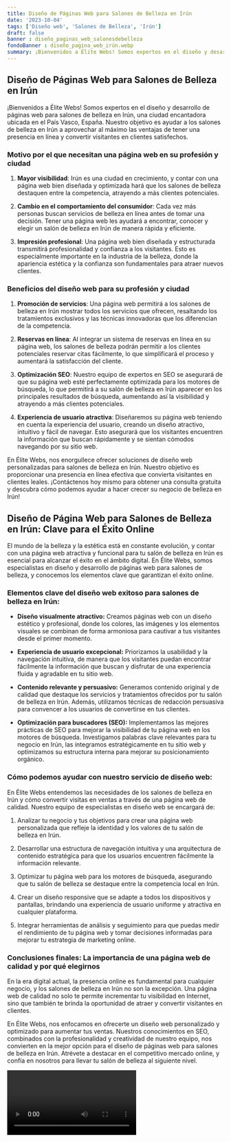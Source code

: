 ```yaml
---
title: Diseño de Páginas Web para Salones de Belleza en Irún
date: '2023-10-04'
tags: ['Diseño web', 'Salones de Belleza', 'Irún']
draft: false
banner : diseño_paginas_web_salonesdebelleza
fondoBanner : diseño_pagina_web_irún.webp
summary: ¡Bienvenidos a Élite Webs! Somos expertos en el diseño y desarrollo de páginas web para salones de belleza en Irún, una ciudad encantadora ubicada en el País Vasco, España. Nuestro objetivo es ayudar a los salones de belleza en Irún a aprovechar al máximo las ventajas de tener una presencia en línea y convertir visitantes en clientes satisfechos.
---
```


## Diseño de Páginas Web para Salones de Belleza en Irún

¡Bienvenidos a Élite Webs! Somos expertos en el diseño y desarrollo de páginas web para salones de belleza en Irún, una ciudad encantadora ubicada en el País Vasco, España. Nuestro objetivo es ayudar a los salones de belleza en Irún a aprovechar al máximo las ventajas de tener una presencia en línea y convertir visitantes en clientes satisfechos.

### Motivo por el que necesitan una página web en su profesión y ciudad

1. **Mayor visibilidad**: Irún es una ciudad en crecimiento, y contar con una página web bien diseñada y optimizada hará que los salones de belleza destaquen entre la competencia, atrayendo a más clientes potenciales.

2. **Cambio en el comportamiento del consumidor**: Cada vez más personas buscan servicios de belleza en línea antes de tomar una decisión. Tener una página web les ayudará a encontrar, conocer y elegir un salón de belleza en Irún de manera rápida y eficiente.

3. **Impresión profesional**: Una página web bien diseñada y estructurada transmitirá profesionalidad y confianza a los visitantes. Esto es especialmente importante en la industria de la belleza, donde la apariencia estética y la confianza son fundamentales para atraer nuevos clientes.

### Beneficios del diseño web para su profesión y ciudad

1. **Promoción de servicios**: Una página web permitirá a los salones de belleza en Irún mostrar todos los servicios que ofrecen, resaltando los tratamientos exclusivos y las técnicas innovadoras que los diferencian de la competencia.

2. **Reservas en línea**: Al integrar un sistema de reservas en línea en su página web, los salones de belleza podrán permitir a los clientes potenciales reservar citas fácilmente, lo que simplificará el proceso y aumentará la satisfacción del cliente.

3. **Optimización SEO**: Nuestro equipo de expertos en SEO se asegurará de que su página web esté perfectamente optimizada para los motores de búsqueda, lo que permitirá a su salón de belleza en Irún aparecer en los principales resultados de búsqueda, aumentando así la visibilidad y atrayendo a más clientes potenciales.

4. **Experiencia de usuario atractiva**: Diseñaremos su página web teniendo en cuenta la experiencia del usuario, creando un diseño atractivo, intuitivo y fácil de navegar. Esto asegurará que los visitantes encuentren la información que buscan rápidamente y se sientan cómodos navegando por su sitio web.

En Élite Webs, nos enorgullece ofrecer soluciones de diseño web personalizadas para salones de belleza en Irún. Nuestro objetivo es proporcionar una presencia en línea efectiva que convierta visitantes en clientes leales. ¡Contáctenos hoy mismo para obtener una consulta gratuita y descubra cómo podemos ayudar a hacer crecer su negocio de belleza en Irún!

<GifSeo />

<Cta />

## Diseño de Página Web para Salones de Belleza en Irún: Clave para el Éxito Online

El mundo de la belleza y la estética está en constante evolución, y contar con una página web atractiva y funcional para tu salón de belleza en Irún es esencial para alcanzar el éxito en el ámbito digital. En Élite Webs, somos especialistas en diseño y desarrollo de páginas web para salones de belleza, y conocemos los elementos clave que garantizan el éxito online. 

### Elementos clave del diseño web exitoso para salones de belleza en Irún:

- **Diseño visualmente atractivo:** Creamos páginas web con un diseño estético y profesional, donde los colores, las imágenes y los elementos visuales se combinan de forma armoniosa para cautivar a tus visitantes desde el primer momento.

- **Experiencia de usuario excepcional:** Priorizamos la usabilidad y la navegación intuitiva, de manera que los visitantes puedan encontrar fácilmente la información que buscan y disfrutar de una experiencia fluida y agradable en tu sitio web.

- **Contenido relevante y persuasivo:** Generamos contenido original y de calidad que destaque los servicios y tratamientos ofrecidos por tu salón de belleza en Irún. Además, utilizamos técnicas de redacción persuasiva para convencer a los usuarios de convertirse en tus clientes.

- **Optimización para buscadores (SEO):** Implementamos las mejores prácticas de SEO para mejorar la visibilidad de tu página web en los motores de búsqueda. Investigamos palabras clave relevantes para tu negocio en Irún, las integramos estratégicamente en tu sitio web y optimizamos su estructura interna para mejorar su posicionamiento orgánico.

### Cómo podemos ayudar con nuestro servicio de diseño web:

En Élite Webs entendemos las necesidades de los salones de belleza en Irún y cómo convertir visitas en ventas a través de una página web de calidad. Nuestro equipo de especialistas en diseño web se encargará de:

1. Analizar tu negocio y tus objetivos para crear una página web personalizada que refleje la identidad y los valores de tu salón de belleza en Irún.

2. Desarrollar una estructura de navegación intuitiva y una arquitectura de contenido estratégica para que los usuarios encuentren fácilmente la información relevante.

3. Optimizar tu página web para los motores de búsqueda, asegurando que tu salón de belleza se destaque entre la competencia local en Irún.

4. Crear un diseño responsive que se adapte a todos los dispositivos y pantallas, brindando una experiencia de usuario uniforme y atractiva en cualquier plataforma.

5. Integrar herramientas de análisis y seguimiento para que puedas medir el rendimiento de tu página web y tomar decisiones informadas para mejorar tu estrategia de marketing online.

### Conclusiones finales: La importancia de una página web de calidad y por qué elegirnos

En la era digital actual, la presencia online es fundamental para cualquier negocio, y los salones de belleza en Irún no son la excepción. Una página web de calidad no solo te permite incrementar tu visibilidad en Internet, sino que también te brinda la oportunidad de atraer y convertir visitantes en clientes. 

En Élite Webs, nos enfocamos en ofrecerte un diseño web personalizado y optimizado para aumentar tus ventas. Nuestros conocimientos en SEO, combinados con la profesionalidad y creatividad de nuestro equipo, nos convierten en la mejor opción para el diseño de páginas web para salones de belleza en Irún. Atrévete a destacar en el competitivo mercado online, y confía en nosotros para llevar tu salón de belleza al siguiente nivel.

<Video />

<CtaBot job='Salones de Belleza' city='Irún'/>

<Gmaps query='Irún+españa+maps' />